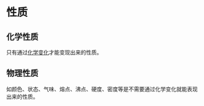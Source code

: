 # 性质

## 化学性质

只有通过[化学变化](/definition/changes#化学变化)才能变现出来的性质。

## 物理性质

如颜色、状态、气味、熔点、沸点、硬度、密度等是不需要通过化学变化就能表现出来的性质。
